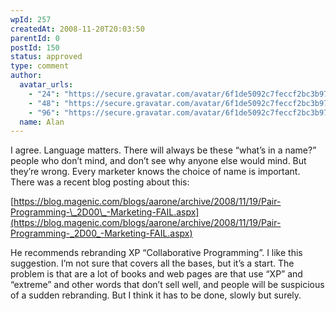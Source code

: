 ```yaml
---
wpId: 257
createdAt: 2008-11-20T20:03:50
parentId: 0
postId: 150
status: approved
type: comment
author:
  avatar_urls:
    - "24": "https://secure.gravatar.com/avatar/6f1de5092c7feccf2bc3b97a2d4df69d?s=24&d=mm&r=g"
    - "48": "https://secure.gravatar.com/avatar/6f1de5092c7feccf2bc3b97a2d4df69d?s=48&d=mm&r=g"
    - "96": "https://secure.gravatar.com/avatar/6f1de5092c7feccf2bc3b97a2d4df69d?s=96&d=mm&r=g"
  name: Alan
---
```


I agree. Language matters. There will always be these “what’s in a name?” people who don’t mind, and don’t see why anyone else would mind. But they’re wrong. Every marketer knows the choice of name is important. There was a recent blog posting about this:

[https://blog.magenic.com/blogs/aarone/archive/2008/11/19/Pair-Programming-\_2D00\_-Marketing-FAIL.aspx](https://blog.magenic.com/blogs/aarone/archive/2008/11/19/Pair-Programming-_2D00_-Marketing-FAIL.aspx)

He recommends rebranding XP “Collaborative Programming”. I like this suggestion. I’m not sure that covers all the bases, but it’s a start. The problem is that are a lot of books and web pages are that use “XP” and “extreme” and other words that don’t sell well, and people will be suspicious of a sudden rebranding. But I think it has to be done, slowly but surely.